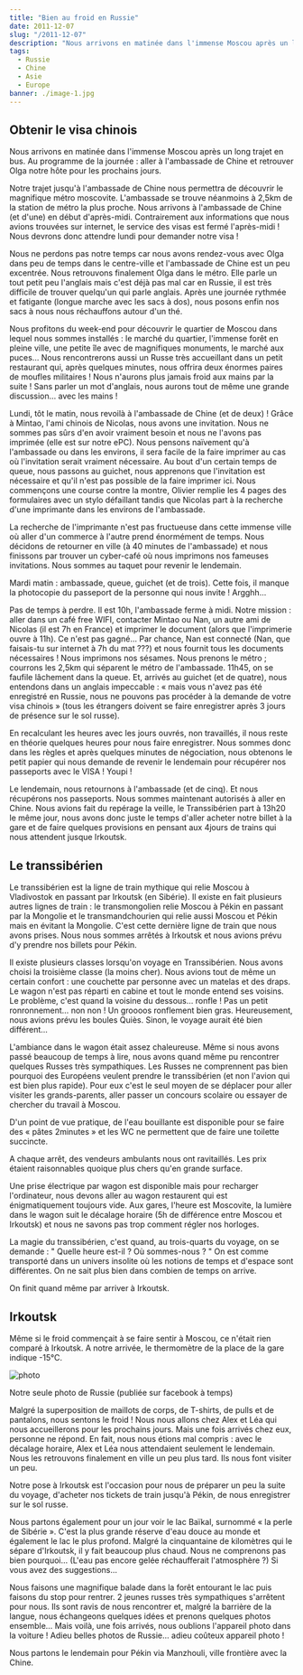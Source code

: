 ```yaml
---
title: "Bien au froid en Russie"
date: 2011-12-07
slug: "/2011-12-07"
description: "Nous arrivons en matinée dans l'immense Moscou après un long trajet en bus. Au programme de la journée..."
tags:
  - Russie
  - Chine
  - Asie
  - Europe
banner: ./image-1.jpg
---
```


## Obtenir le visa chinois

Nous arrivons en matinée dans l'immense Moscou après un long trajet en bus. Au programme de la journée : aller à l'ambassade de Chine et retrouver Olga notre hôte pour les prochains jours.

Notre trajet jusqu'à l'ambassade de Chine nous permettra de découvrir le magnifique métro moscovite. L'ambassade se trouve néanmoins à 2,5km de la station de métro la plus proche. Nous arrivons à l'ambassade de Chine (et d'une) en début d'après-midi. Contrairement aux informations que nous avions trouvées sur internet, le service des visas est fermé l'après-midi ! Nous devrons donc attendre lundi pour demander notre visa !

Nous ne perdons pas notre temps car nous avons rendez-vous avec Olga dans peu de temps dans le centre-ville et l'ambassade de Chine est un peu excentrée. Nous retrouvons finalement Olga dans le métro. Elle parle un tout petit peu l'anglais mais c'est déjà pas mal car en Russie, il est très difficile de trouver quelqu'un qui parle anglais. Après une journée rythmée et fatigante (longue marche avec les sacs à dos), nous posons enfin nos sacs à nous nous réchauffons autour d'un thé.

Nous profitons du week-end pour découvrir le quartier de Moscou dans lequel nous sommes installés : le marché du quartier, l'immense forêt en pleine ville, une petite île avec de magnifiques monuments, le marché aux puces… Nous rencontrerons aussi un Russe très accueillant dans un petit restaurant qui, après quelques minutes, nous offrira deux énormes paires de moufles militaires ! Nous n'aurons plus jamais froid aux mains par la suite ! Sans parler un mot d'anglais, nous aurons tout de même une grande discussion… avec les mains !

Lundi, tôt le matin, nous revoilà à l'ambassade de Chine (et de deux) ! Grâce à Mintao, l'ami chinois de Nicolas, nous avons une invitation. Nous ne sommes pas sûrs d'en avoir vraiment besoin et nous ne l'avons pas imprimée (elle est sur notre ePC). Nous pensons naïvement qu'à l'ambassade ou dans les environs, il sera facile de la faire imprimer au cas où l'invitation serait vraiment nécessaire. Au bout d'un certain temps de queue, nous passons au guichet, nous apprenons que l'invitation est nécessaire et qu'il n'est pas possible de la faire imprimer ici. Nous commençons une course contre la montre, Olivier remplie les 4 pages des formulaires avec un stylo défaillant tandis que Nicolas part à la recherche d'une imprimante dans les environs de l'ambassade.

La recherche de l'imprimante n'est pas fructueuse dans cette immense ville où aller d'un commerce à l'autre prend énormément de temps. Nous décidons de retourner en ville (à 40 minutes de l'ambassade) et nous finissons par trouver un cyber-café où nous imprimons nos fameuses invitations. Nous sommes au taquet pour revenir le lendemain.

Mardi matin : ambassade, queue, guichet (et de trois). Cette fois, il manque la photocopie du passeport de la personne qui nous invite ! Argghh…

Pas de temps à perdre. Il est 10h, l'ambassade ferme à midi. Notre mission : aller dans un café free WIFI, contacter Mintao ou Nan, un autre ami de Nicolas (il est 7h en France) et imprimer le document (alors que l'imprimerie ouvre à 11h). Ce n'est pas gagné… Par chance, Nan est connecté (Nan, que faisais-tu sur internet à 7h du mat ???) et nous fournit tous les documents nécessaires ! Nous imprimons nos sésames. Nous prenons le métro ; courrons les 2,5km qui séparent le métro de l'ambassade. 11h45, on se faufile lâchement dans la queue. Et, arrivés au guichet (et de quatre), nous entendons dans un anglais impeccable : « mais vous n'avez pas été enregistré en Russie, nous ne pouvons pas procéder à la demande de votre visa chinois » (tous les étrangers doivent se faire enregistrer après 3 jours de présence sur le sol russe).

En recalculant les heures avec les jours ouvrés, non travaillés, il nous reste en théorie quelques heures pour nous faire enregistrer. Nous sommes donc dans les règles et après quelques minutes de négociation, nous obtenons le petit papier qui nous demande de revenir le lendemain pour récupérer nos passeports avec le VISA ! Youpi !

Le lendemain, nous retournons à l'ambassade (et de cinq). Et nous récupérons nos passeports. Nous sommes maintenant autorisés à aller en Chine. Nous avions fait du repérage la veille, le Transsibérien part à 13h20 le même jour, nous avons donc juste le temps d'aller acheter notre billet à la gare et de faire quelques provisions en pensant aux 4jours de trains qui nous attendent jusque Irkoutsk.

## Le transsibérien

Le transsibérien est la ligne de train mythique qui relie Moscou à Vladivostok en passant par Irkoutsk (en Sibérie). Il existe en fait plusieurs autres lignes de train : le transmongolien relie Moscou à Pékin en passant par la Mongolie et le transmandchourien qui relie aussi Moscou et Pékin mais en évitant la Mongolie. C'est cette dernière ligne de train que nous avons prises. Nous nous sommes arrêtés à Irkoutsk et nous avions prévu d'y prendre nos billets pour Pékin.

Il existe plusieurs classes lorsqu'on voyage en Transsibérien. Nous avons choisi la troisième classe (la moins cher). Nous avions tout de même un certain confort : une couchette par personne avec un matelas et des draps. Le wagon n'est pas réparti en cabine et tout le monde entend ses voisins. Le problème, c'est quand la voisine du dessous… ronfle ! Pas un petit ronronnement… non non ! Un groooos ronflement bien gras. Heureusement, nous avions prévu les boules Quiès. Sinon, le voyage aurait été bien différent…

L'ambiance dans le wagon était assez chaleureuse. Même si nous avons passé beaucoup de temps à lire, nous avons quand même pu rencontrer quelques Russes très sympathiques. Les Russes ne comprennent pas bien pourquoi des Européens veulent prendre le transsibérien (et non l'avion qui est bien plus rapide). Pour eux c'est le seul moyen de se déplacer pour aller visiter les grands-parents, aller passer un concours scolaire ou essayer de chercher du travail à Moscou.

D'un point de vue pratique, de l'eau bouillante est disponible pour se faire des « pâtes 2minutes » et les WC ne permettent que de faire une toilette succincte.

A chaque arrêt, des vendeurs ambulants nous ont ravitaillés. Les prix étaient raisonnables quoique plus chers qu'en grande surface.

Une prise électrique par wagon est disponible mais pour recharger l'ordinateur, nous devons aller au wagon restaurent qui est énigmatiquement toujours vide.
Aux gares, l'heure est Moscovite, la lumière dans le wagon suit le décalage horaire (5h de différence entre Moscou et Irkoutsk) et nous ne savons pas trop comment régler nos horloges.

La magie du transsibérien, c'est quand, au trois-quarts du voyage, on se demande : " Quelle heure est-il ? Où sommes-nous ? " On est comme transporté dans un univers insolite où les notions de temps et d'espace sont différentes. On ne sait plus bien dans combien de temps on arrive.

On finit quand même par arriver à Irkoutsk.

## Irkoutsk

Même si le froid commençait à se faire sentir à Moscou, ce n'était rien comparé à Irkoutsk. A notre arrivée, le thermomètre de la place de la gare indique -15°C.

![photo](./image-1.jpg)

<div class="img-caption">
  Notre seule photo de Russie (publiée sur facebook à temps)
</div>

Malgré la superposition de maillots de corps, de T-shirts, de pulls et de pantalons, nous sentons le froid ! Nous nous allons chez Alex et Léa qui nous accueillerons pour les prochains jours. Mais une fois arrivés chez eux, personne ne répond. En fait, nous nous étions mal compris : avec le décalage horaire, Alex et Léa nous attendaient seulement le lendemain. Nous les retrouvons finalement en ville un peu plus tard. Ils nous font visiter un peu.

Notre pose à Irkoutsk est l'occasion pour nous de préparer un peu la suite du voyage, d'acheter nos tickets de train jusqu'à Pékin, de nous enregistrer sur le sol russe.

Nous partons également pour un jour voir le lac Baïkal, surnommé « la perle de Sibérie ». C'est la plus grande réserve d'eau douce au monde et également le lac le plus profond. Malgré la cinquantaine de kilomètres qui le sépare d'Irkoutsk, il y fait beaucoup plus chaud. Nous ne comprenons pas bien pourquoi… (L'eau pas encore gelée réchaufferait l'atmosphère ?) Si vous avez des suggestions…

Nous faisons une magnifique balade dans la forêt entourant le lac puis faisons du stop pour rentrer. 2 jeunes russes très sympathiques s'arrêtent pour nous. Ils sont ravis de nous rencontrer et, malgré la barrière de la langue, nous échangeons quelques idées et prenons quelques photos ensemble… Mais voilà, une fois arrivés, nous oublions l'appareil photo dans la voiture ! Adieu belles photos de Russie… adieu coûteux appareil photo !

Nous partons le lendemain pour Pékin via Manzhouli, ville frontière avec la Chine.
